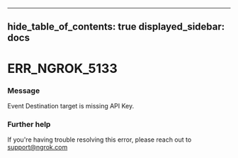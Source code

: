 

---
hide_table_of_contents: true
displayed_sidebar: docs
---


# ERR_NGROK_5133

### Message
Event Destination target is missing API Key.

<ErrorDetails error="err_ngrok_5133" />



### Further help
If you're having trouble resolving this error, please reach out to [support@ngrok.com](mailto:support@ngrok.com?subject=Help%20with%20ERR_NGROK_5133)

